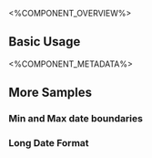 
<%COMPONENT_OVERVIEW%>

## Basic Usage
<Basic />

<%COMPONENT_METADATA%>

## More Samples

### Min and Max date boundaries
<MinMax />

### Long Date Format
<LongFormat />